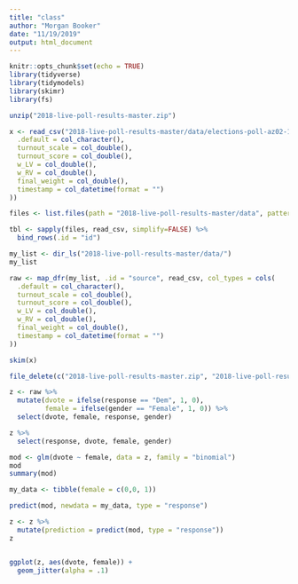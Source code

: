 ```yaml
---
title: "class"
author: "Morgan Booker"
date: "11/19/2019"
output: html_document
---
```


```r
knitr::opts_chunk$set(echo = TRUE)
library(tidyverse)
library(tidymodels)
library(skimr)
library(fs)
```

```r
unzip("2018-live-poll-results-master.zip")

x <- read_csv("2018-live-poll-results-master/data/elections-poll-az02-1.csv", col_types = cols(
  .default = col_character(),
  turnout_scale = col_double(),
  turnout_score = col_double(),
  w_LV = col_double(),
  w_RV = col_double(),
  final_weight = col_double(),
  timestamp = col_datetime(format = "")
))

files <- list.files(path = "2018-live-poll-results-master/data", pattern = "*.csv", full.names = T)

tbl <- sapply(files, read_csv, simplify=FALSE) %>% 
  bind_rows(.id = "id")

my_list <- dir_ls("2018-live-poll-results-master/data/")
my_list

raw <- map_dfr(my_list, .id = "source", read_csv, col_types = cols(
  .default = col_character(),
  turnout_scale = col_double(),
  turnout_score = col_double(),
  w_LV = col_double(),
  w_RV = col_double(),
  final_weight = col_double(),
  timestamp = col_datetime(format = "")
))

skim(x)

file_delete(c("2018-live-poll-results-master.zip", "2018-live-poll-results-master/"))

```

```r

z <- raw %>% 
  mutate(dvote = ifelse(response == "Dem", 1, 0),
         female = ifelse(gender == "Female", 1, 0)) %>% 
  select(dvote, female, response, gender)

z %>% 
  select(response, dvote, female, gender)

mod <- glm(dvote ~ female, data = z, family = "binomial")
mod
summary(mod)

my_data <- tibble(female = c(0,0, 1))

predict(mod, newdata = my_data, type = "response")

z <- z %>% 
  mutate(prediction = predict(mod, type = "response"))
z


ggplot(z, aes(dvote, female)) +
  geom_jitter(alpha = .1)

```

